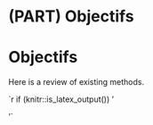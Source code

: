 \newpage

# (PART) Objectifs {-}

# Objectifs

Here is a review of existing methods.

`r if (knitr::is_latex_output()) '

'`